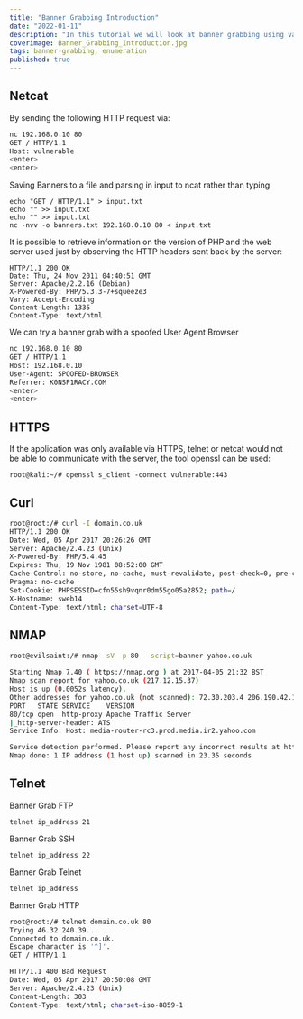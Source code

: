 ```yaml
---
title: "Banner Grabbing Introduction"
date: "2022-01-11"
description: "In this tutorial we will look at banner grabbing using various software. Banner grabbing is a reconnaissance technique that retrieves software banner information by querying services running on an open port. This banner can typically contain important information about the service; potentially, we can find information such as the name and version of the software. If we can successfully identify the software, we can check for known vulnerabilities."
coverimage: Banner_Grabbing_Introduction.jpg
tags: banner-grabbing, enumeration
published: true
---
```


## Netcat

By sending the following HTTP request via:

```bash
nc 192.168.0.10 80 
GET / HTTP/1.1  
Host: vulnerable 
<enter>  
<enter>
```

Saving Banners to a file and parsing in input to ncat rather than typing
```
echo "GET / HTTP/1.1" > input.txt
echo "" >> input.txt
echo "" >> input.txt
nc -nvv -o banners.txt 192.168.0.10 80 < input.txt
```

  
It is possible to retrieve information on the version of PHP and the web server used just by observing the HTTP headers sent back by the server:  
```
HTTP/1.1 200 OK  
Date: Thu, 24 Nov 2011 04:40:51 GMT  
Server: Apache/2.2.16 (Debian)  
X-Powered-By: PHP/5.3.3-7+squeeze3  
Vary: Accept-Encoding  
Content-Length: 1335  
Content-Type: text/html  
```

We can try a banner grab with a spoofed User Agent Browser
```bash
nc 192.168.0.10 80  
GET / HTTP/1.1  
Host: 192.168.0.10  
User-Agent: SPOOFED-BROWSER  
Referrer: K0NSP1RACY.COM  
<enter>  
<enter>
```
  
  
  
## HTTPS
  
If the application was only available via HTTPS, telnet or netcat would not be able to communicate with the server, the tool openssl can be used:  
```
root@kali:~/# openssl s_client -connect vulnerable:443  
```

## Curl

```bash
root@root:/# curl -I domain.co.uk
HTTP/1.1 200 OK
Date: Wed, 05 Apr 2017 20:26:26 GMT
Server: Apache/2.4.23 (Unix)
X-Powered-By: PHP/5.4.45
Expires: Thu, 19 Nov 1981 08:52:00 GMT
Cache-Control: no-store, no-cache, must-revalidate, post-check=0, pre-check=0
Pragma: no-cache
Set-Cookie: PHPSESSID=cfn55sh9vqnr0dm55go05a2852; path=/
X-Hostname: sweb14
Content-Type: text/html; charset=UTF-8
```


## NMAP

```bash
root@evilsaint:/# nmap -sV -p 80 --script=banner yahoo.co.uk

Starting Nmap 7.40 ( https://nmap.org ) at 2017-04-05 21:32 BST
Nmap scan report for yahoo.co.uk (217.12.15.37)
Host is up (0.0052s latency).
Other addresses for yahoo.co.uk (not scanned): 72.30.203.4 206.190.42.177
PORT   STATE SERVICE    VERSION
80/tcp open  http-proxy Apache Traffic Server
|_http-server-header: ATS
Service Info: Host: media-router-rc3.prod.media.ir2.yahoo.com

Service detection performed. Please report any incorrect results at https://nmap.org/submit/ .
Nmap done: 1 IP address (1 host up) scanned in 23.35 seconds
```

## Telnet

Banner Grab FTP
```
telnet ip_address 21
```

Banner Grab SSH
```
telnet ip_address 22
```

Banner Grab Telnet
```
telnet ip_address 
```

Banner Grab HTTP
```bash
root@root:/# telnet domain.co.uk 80
Trying 46.32.240.39...
Connected to domain.co.uk.
Escape character is '^]'.
GET / HTTP/1.1

HTTP/1.1 400 Bad Request
Date: Wed, 05 Apr 2017 20:50:08 GMT
Server: Apache/2.4.23 (Unix)
Content-Length: 303
Content-Type: text/html; charset=iso-8859-1
```